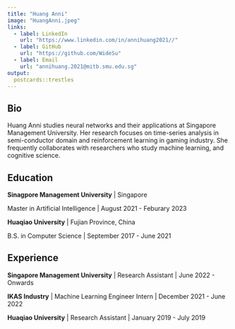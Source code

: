 ```yaml
---
title: "Huang Anni"
image: "HuangAnni.jpeg"
links:
  - label: LinkedIn
    url: "https://www.linkedin.com/in/annihuang2021//"
  - label: GitHub
    url: "https://github.com/WideSu"
  - label: Email
    url: "annihuang.2021@mitb.smu.edu.sg"
output:
  postcards::trestles
---
```

 
## Bio

Huang Anni studies neural networks and their applications at Singapore Management University. Her research focuses on time-series analysis in semi-conductor domain and reinforcement learning in gaming industry. She frequently collaborates with researchers who study machine learning, and cognitive science.

## Education

**Sinagpore Management University** | Singapore

Master in Artificial Intelligence | August 2021 - Feburary 2023

**Huaqiao University** | Fujian Province, China

B.S. in Computer Science | September 2017 - June 2021

## Experience
**Singapore Management University** | Research Assistant | June 2022 - Onwards

**IKAS Industry** | Machine Learning Engineer Intern | December 2021 - June 2022

**Huaqiao University** | Research Assistant | January 2019 - July 2019
